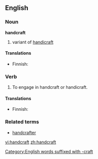 ==English==

===Noun===
'''handcraft'''
{{en-noun}}

# variant of [[handicraft]]

====Translations====
{{trans-top|variant of handicraft}}
* Finnish: {{t+|fi|käsityö}}
{{trans-mid}}
{{trans-bottom}}

===Verb===
{{en-verb}}

# To engage in handcraft or handicraft.

====Translations====
{{trans-top|to engage in handcraft or handicraft}}
* Finnish: {{t+|fi|tehdä}} {{t+|fi|käsityö|alt=käsityötä}}
{{trans-mid}}
{{trans-bottom}}

===Related terms===
* [[handcrafter]]

[[Category:English words suffixed with -craft]]

[[vi:handcraft]]
[[zh:handcraft]]